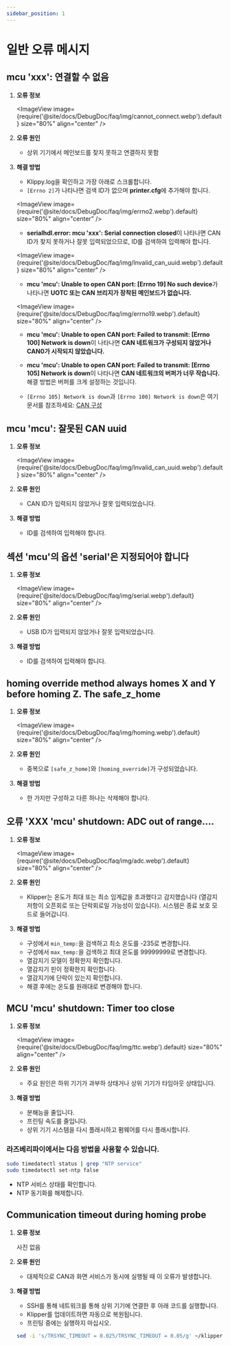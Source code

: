 ```yaml
---
sidebar_position: 1
---
```


# 일반 오류 메시지


## mcu 'xxx': 연결할 수 없음

1. **오류 정보**

   <ImageView image={require('@site/docs/DebugDoc/faq/img/cannot_connect.webp').default} size="80%" align="center" />

2. **오류 원인**

   * 상위 기기에서 메인보드를 찾지 못하고 연결하지 못함

3. **해결 방법**

   * Klippy.log을 확인하고 가장 아래로 스크롤합니다.
   * `[Errno 2]`가 나타나면 검색 ID가 없으며 **printer.cfg**에 추가해야 합니다.

   <ImageView image={require('@site/docs/DebugDoc/faq/img/errno2.webp').default} size="80%" align="center" />

   * **serialhdl.error: mcu 'xxx': Serial connection closed**이 나타나면 CAN ID가 찾지 못하거나 잘못 입력되었으므로, ID를 검색하여 입력해야 합니다.

   <ImageView image={require('@site/docs/DebugDoc/faq/img/lnvalid_can_uuid.webp').default} size="80%" align="center" />
 
   * **mcu 'mcu': Unable to open CAN port: [Errno 19] No such device**가 나타나면 **UOTC 또는 CAN 브리지가 장착된 메인보드가 없습니다.**

   <ImageView image={require('@site/docs/DebugDoc/faq/img/errno19.webp').default} size="80%" align="center" />

   * **mcu 'mcu': Unable to open CAN port: Failed to transmit: [Errno 100] Network is down**이 나타나면 **CAN 네트워크가 구성되지 않았거나 CAN0가 시작되지 않았습니다.**

   * **mcu 'mcu': Unable to open CAN port: Failed to transmit: [Errno 105] Network is down**이 나타나면 **CAN 네트워크의 버퍼가 너무 작습니다.** 해결 방법은 버퍼를 크게 설정하는 것입니다.

   * `[Errno 105] Network is down`과 `[Errno 100] Network is down`은 여기 문서를 참조하세요: [CAN 구성](/docs/DebugDoc/faq/klipper_can.mdx "클릭하여 이동")

## mcu 'mcu': 잘못된 CAN uuid

1. **오류 정보**

   <ImageView image={require('@site/docs/DebugDoc/faq/img/lnvalid_can_uuid.webp').default} size="80%" align="center" />

2. **오류 원인**

   * CAN ID가 입력되지 않았거나 잘못 입력되었습니다.

3. **해결 방법**

   * ID를 검색하여 입력해야 합니다.

## 섹션 'mcu'의 옵션 'serial'은 지정되어야 합니다

1. **오류 정보**

   <ImageView image={require('@site/docs/DebugDoc/faq/img/serial.webp').default} size="80%" align="center" />

2. **오류 원인**

   * USB ID가 입력되지 않았거나 잘못 입력되었습니다.

3. **해결 방법**

   * ID를 검색하여 입력해야 합니다.

## homing override method always homes X and Y before homing Z. The safe_z_home

1. **오류 정보**

   <ImageView image={require('@site/docs/DebugDoc/faq/img/homing.webp').default} size="80%" align="center" />

2. **오류 원인**

   * 중복으로 `[safe_z_home]`와 `[homing_override]`가 구성되었습니다.

3. **해결 방법**

   * 한 가지만 구성하고 다른 하나는 삭제해야 합니다.

## 오류 'XXX 'mcu' shutdown: ADC out of range….

1. **오류 정보**

   <ImageView image={require('@site/docs/DebugDoc/faq/img/adc.webp').default} size="80%" align="center" />

2. **오류 원인**

   * Klipper는 온도가 최대 또는 최소 임계값을 초과했다고 감지했습니다 (열감지저항이 오픈회로 또는 단락회로일 가능성이 있습니다). 시스템은 종료 보호 모드로 들어갑니다.

3. **해결 방법**

   * 구성에서 `min_temp:`을 검색하고 최소 온도를 -235로 변경합니다.
   * 구성에서 `max_temp:`을 검색하고 최대 온도를 99999999로 변경합니다.
   * 열감지기 모델이 정확한지 확인합니다.
   * 열감지기 핀이 정확한지 확인합니다.
   * 열감지기에 단락이 있는지 확인합니다.
   * 해결 후에는 온도를 원래대로 변경해야 합니다.

## MCU 'mcu' shutdown: Timer too close

1. **오류 정보**

   <ImageView image={require('@site/docs/DebugDoc/faq/img/ttc.webp').default} size="80%" align="center" />

2. **오류 원인**

   * 주요 원인은 하위 기기가 과부하 상태거나 상위 기기가 타임아웃 상태입니다.

3. **해결 방법**

   * 분해능을 줄입니다.
   * 프린팅 속도를 줄입니다.
   * 상위 기기 시스템을 다시 플래시하고 펌웨어를 다시 플래시합니다.

### 라즈베리파이에서는 다음 방법을 사용할 수 있습니다.

   ```bash
   sudo timedatectl status | grep "NTP service" 
   sudo timedatectl set-ntp false
   ```

   * NTP 서비스 상태를 확인합니다.
   * NTP 동기화를 해제합니다.

## Communication timeout during homing probe 

1. **오류 정보**

   사진 없음

2. **오류 원인**

   * 대체적으로 CAN과 화면 서비스가 동시에 실행될 때 이 오류가 발생합니다.

3. **해결 방법**

   * SSH를 통해 네트워크를 통해 상위 기기에 연결한 후 아래 코드를 실행합니다.
   * Klipper를 업데이트하면 자동으로 복원됩니다.
   * 프린팅 중에는 실행하지 마십시오.
   ```bash
   sed -i 's/TRSYNC_TIMEOUT = 0.025/TRSYNC_TIMEOUT = 0.05/g' ~/klipper/klippy/mcu.py && sudo systemctl restart klipper
   ```
